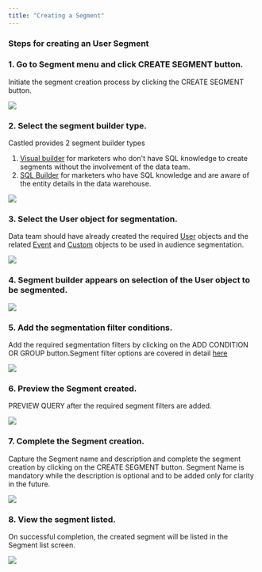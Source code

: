 ```yaml
---
title: "Creating a Segment"
---
```


### Steps for creating an User Segment

### 1. Go to Segment menu and click CREATE SEGMENT button.  

Initiate the segment creation process by clicking the CREATE SEGMENT button.

![](/images/create-segment-1.png)

### 2. Select the segment builder type.  

Castled provides 2 segment builder types  
1. [Visual builder](engagement/segmentation/visual-builder) for marketers who don't have SQL knowledge to create segments without the involvement of the data team.
2. [SQL Builder](engagement/segmentation/sql-builder) for marketers who have SQL knowledge and are aware of the entity details in the data warehouse.

![](/images/create-segment-2.png)

### 3. Select the User object for segmentation.  

Data team should have already created the required [User](schema/user) objects and the related [Event](schema/event) and [Custom](schema/custom) objects to be used in audience segmentation.

![](/images/create-segment-3.png)

### 4. Segment builder appears on selection of the User object to be segmented.

![](/images/create-segment-9.png)

### 5. Add the segmentation filter conditions.    

Add the required segmentation filters by clicking on the ADD CONDITION OR GROUP button.Segment filter options are covered in detail [here](engagement/segmentation/segment-filter)

![](/images/create-segment-10.png)

### 6. Preview the Segment created.

PREVIEW QUERY after the required segment filters are added.

![](/images/create-segment-11.png)

### 7. Complete the Segment creation.  

Capture the Segment name and description and complete the segment creation by clicking on the CREATE SEGMENT button. Segment Name is mandatory while the description is optional and to be added only for clarity in the future.

![](/images/create-segment-12.png)

### 8. View the segment listed.

On successful completion, the created segment will be listed in the Segment list screen.

![](/images/create-segment-13.png)